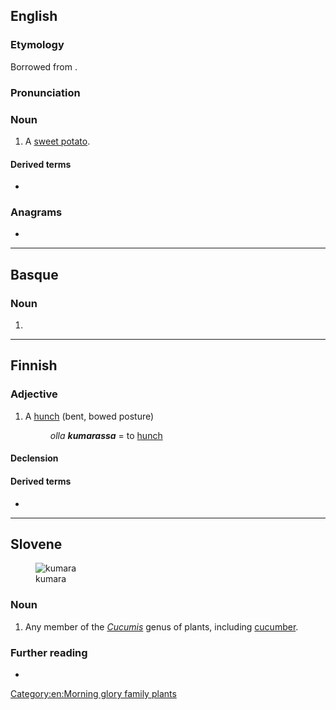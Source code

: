 {{also|Kumara|kūmara}}
==English==

===Etymology===
Borrowed from {{bor|en|mi|kūmara}}.

===Pronunciation===
{{IPA|en|/ˈkuːməɹə/}}

===Noun===
{{en-noun|s|kumara}}

# {{lb|en|New Zealand}} A [[sweet potato]].

====Derived terms====
* {{l|en|suck the kumara}}

===Anagrams===
* {{anagrams|en|a=aakmru|karamu}}

[[Category:en:Morning glory family plants]]

----

==Basque==

===Noun===
{{head|eu|noun form}}

# {{inflection of|eu|kuma||all|s}}

----

==Finnish==

===Adjective===
{{fi-adj|kumar|ampi|in}}

# A [[hunch]] (bent, bowed posture)
#: ''olla '''kumarassa''''' = to [[hunch]]

====Declension====
{{fi-decl-koira|pos=adj|kumar|||a}}

====Derived terms====
* {{l|fi|kumaruus}}

----

==Slovene==
[[File:Cucumis dipsaceus leaves and fruit.jpg|thumb|kumara]]
===Noun===
{{head|sl|noun|f}}

# Any member of the ''[[Cucumis]]'' genus of plants, including [[cucumber]].

===Further reading===
* {{R:sl:Fran}}

{{c|sl|Gourd family plants|Vegetables}}